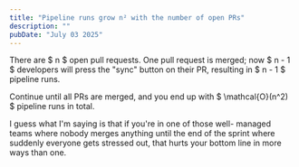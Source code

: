 ```yaml
---
title: "Pipeline runs grow n² with the number of open PRs"
description: ""
pubDate: "July 03 2025"
---
```


There are $ n $ open pull requests. One pull request is merged;
now $ n - 1 $ developers will press the "sync" button on their
PR, resulting in $ n - 1 $ pipeline runs.

Continue until all PRs are merged, and you end up with
$ \mathcal{O}(n^2) $ pipeline runs in total.

I guess what I'm saying is that if you're in one of those well-
managed teams where nobody merges anything until the end of the
sprint where suddenly everyone gets stressed out, that hurts
your bottom line in more ways than one.
